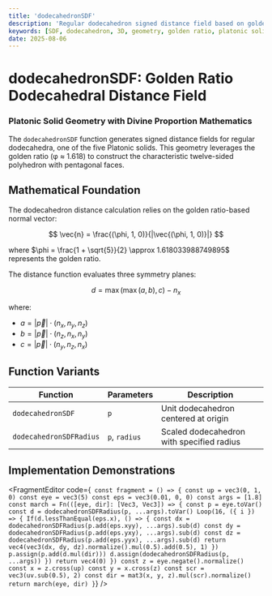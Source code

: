 ```yaml
---
title: 'dodecahedronSDF'
description: 'Regular dodecahedron signed distance field based on golden ratio geometry'
keywords: [SDF, dodecahedron, 3D, geometry, golden ratio, platonic solid]
date: 2025-08-06
---
```



# dodecahedronSDF: Golden Ratio Dodecahedral Distance Field

### Platonic Solid Geometry with Divine Proportion Mathematics

The `dodecahedronSDF` function generates signed distance fields for regular dodecahedra, one of the five Platonic solids. This geometry leverages the golden ratio (φ ≈ 1.618) to construct the characteristic twelve-sided polyhedron with pentagonal faces.

## Mathematical Foundation

The dodecahedron distance calculation relies on the golden ratio-based normal vector:

$$
\vec{n} = \frac{(\phi, 1, 0)}{|\vec{(\phi, 1, 0)}|}
$$

where $\phi = \frac{1 + \sqrt{5}}{2} \approx 1.618033988749895$ represents the golden ratio.

The distance function evaluates three symmetry planes:

$$
d = \max(\max(a, b), c) - n_x
$$

where:

- $a = |\vec{p}| \cdot (n_x, n_y, n_z)$
- $b = |\vec{p}| \cdot (n_z, n_x, n_y)$
- $c = |\vec{p}| \cdot (n_y, n_z, n_x)$

## Function Variants

| Function                | Parameters    | Description                               |
| ----------------------- | ------------- | ----------------------------------------- |
| `dodecahedronSDF`       | `p`           | Unit dodecahedron centered at origin      |
| `dodecahedronSDFRadius` | `p`, `radius` | Scaled dodecahedron with specified radius |

## Implementation Demonstrations

<FragmentEditor
        code={`
const fragment = () => {
        const up = vec3(0, 1, 0)
        const eye = vec3(5)
        const eps = vec3(0.01, 0, 0)
        const args = [1.8]
        const march = Fn(([eye, dir]: [Vec3, Vec3]) => {
                const p = eye.toVar()
                const d = dodecahedronSDFRadius(p, ...args).toVar()
                Loop(16, ({ i }) => {
                        If(d.lessThanEqual(eps.x), () => {
                                const dx = dodecahedronSDFRadius(p.add(eps.xyy), ...args).sub(d)
                                const dy = dodecahedronSDFRadius(p.add(eps.yxy), ...args).sub(d)
                                const dz = dodecahedronSDFRadius(p.add(eps.yyx), ...args).sub(d)
                                return vec4(vec3(dx, dy, dz).normalize().mul(0.5).add(0.5), 1)
                        })
                        p.assign(p.add(d.mul(dir)))
                        d.assign(dodecahedronSDFRadius(p, ...args))
                })
                return vec4(0)
        })
        const z = eye.negate().normalize()
        const x = z.cross(up)
        const y = x.cross(z)
        const scr = vec3(uv.sub(0.5), 2)
        const dir = mat3(x, y, z).mul(scr).normalize()
        return march(eye, dir)
}`}
/>
